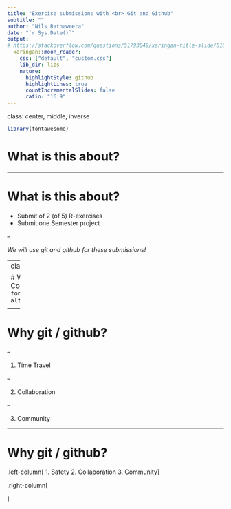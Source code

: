 ```yaml
---
title: "Exercise submissions with <br> Git and Github"
subtitle: ""
author: "Nils Ratnaweera"
date: "`r Sys.Date()`"
output:
# https://stackoverflow.com/questions/51793049/xaringan-title-slide/51800826#51800826
  xaringan::moon_reader:
    css: ["default", "custom.css"]
    lib_dir: libs
    nature:
      highlightStyle: github
      highlightLines: true
      countIncrementalSlides: false
      ratio: "16:9"
---
```

class: center, middle, inverse


```r
library(fontawesome)
```


# What is this about? 

---

# What is this about?

- Submit of 2 (of 5) R-exercises
- Submit one Semester project

--

<em class = "center"> We will use git and github for these submissions! </em>

---
class: center, middle

# Why Version Control? `r fontawesome::fa('git-alt')`

<div id = "titleimage"></div>

---



# Why git / github?

--

1. Time Travel

--

2. Collaboration

--

3. Community


---

# Why git / github?


.left-column[
1. Safety
2. Collaboration
3. Community
]

.right-column[


]


